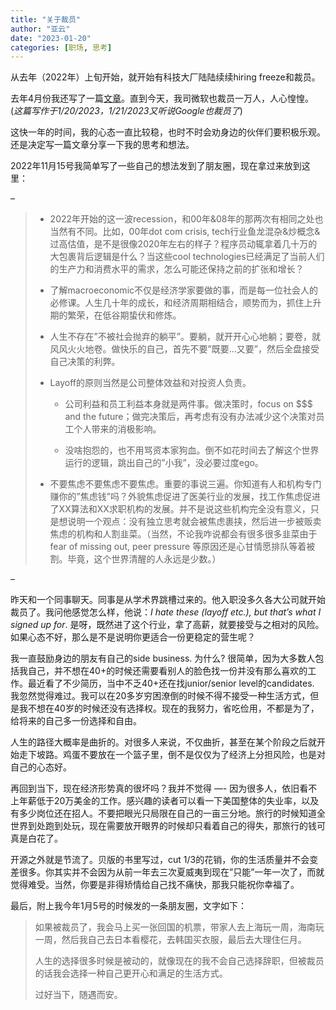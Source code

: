 ```yaml
---
title: "关于裁员"
author: "亚云"
date: "2023-01-20"
categories: [职场, 思考]
---
```


从去年（2022年）上旬开始，就开始有科技大厂陆陆续续hiring freeze和裁员。

去年4月份我还写了一篇[文章](https://mp.weixin.qq.com/s/xczKsNFr0YXdEemJIn3_8g)。直到今天，我司微软也裁员一万人，人心惶惶。(*这篇写作于1/20/2023，1/21/2023又听说Google也裁员了*)

这快一年的时间，我的心态一直比较稳，也时不时会劝身边的伙伴们要积极乐观。还是决定写一篇文章分享一下我的思考和想法。

2022年11月15号我简单写了一些自己的想法发到了朋友圈，现在拿过来放到这里：

--

> -   2022年开始的这一波recession，和00年&08年的那两次有相同之处也当然有不同。比如，00年dot com crisis, tech行业鱼龙混杂&炒概念&过高估值，是不是很像2020年左右的样子？程序员动辄拿着几十万的大包裹背后逻辑是什么？当这些cool technologies已经满足了当前人们的生产力和消费水平的需求，怎么可能还保持之前的扩张和增长？
>
> -   了解macroeconomic不仅是经济学家要做的事，而是每一位社会人的必修课。人生几十年的成长，和经济周期相结合，顺势而为，抓住上升期的繁荣，在低谷期蛰伏和修炼。
>
> -   人生不存在"不被社会抛弃的躺平"。要躺，就开开心心地躺；要卷，就风风火火地卷。做快乐的自己，首先不要"既要...又要"，然后全盘接受自己决策的利弊。
>
> -   Layoff的原则当然是公司整体效益和对投资人负责。
>
>     -   公司利益和员工利益本身就是两件事。做决策时，focus on \$\$\$ and the future；做完决策后，再考虑有没有办法减少这个决策对员工个人带来的消极影响。
>
>     -   没啥抱怨的，也不用骂资本家狗血。倒不如花时间去了解这个世界运行的逻辑，跳出自己的"小我"，没必要过度ego。
>
> -   不要焦虑不要焦虑不要焦虑。重要的事说三遍。你知道有人和机构专门赚你的"焦虑钱"吗？外貌焦虑促进了医美行业的发展，找工作焦虑促进了XX算法和XX求职机构的发展。并不是说这些机构完全没有意义，只是想说明一个观点：没有独立思考就会被焦虑裹挟，然后进一步被贩卖焦虑的机构和人割韭菜。（当然，不论我咋说都会有很多很多韭菜由于fear of missing out, peer pressure 等原因还是心甘情愿排队等着被割。毕竟，这个世界清醒的人永远是少数。）

--

昨天和一个同事聊天。同事是从学术界跳槽过来的。他入职没多久各大公司就开始裁员了。我问他感觉怎么样，他说：*I hate these (layoff etc.), but that's what I signed up for*. 是呀，既然进了这个行业，拿了高薪，就要接受与之相对的风险。如果心态不好，那么是不是说明你更适合一份更稳定的营生呢？

我一直鼓励身边的朋友有自己的side business. 为什么? 很简单，因为大多数人包括我自己，并不想在40+的时候还需要看别人的脸色找一份并没有那么喜欢的工作。最近看了不少简历，当中不乏40+还在找junior/senior level的candidates. 我忽然觉得难过。我可以在20多岁穷困潦倒的时候不得不接受一种生活方式，但是我不想在40岁的时候还没有选择权。现在的我努力，省吃俭用，不都是为了，给将来的自己多一份选择和自由。

人生的路径大概率是曲折的。对很多人来说，不仅曲折，甚至在某个阶段之后就开始走下坡路。鸡蛋不要放在一个篮子里，倒不是仅仅为了经济上分担风险，也是对自己的心态好。

再回到当下，现在经济形势真的很坏吗？我并不觉得 ---- 因为很多人，依旧看不上年薪低于20万美金的工作。感兴趣的读者可以看一下美国整体的失业率，以及有多少岗位还在招人。不要把眼光只局限在自己的一亩三分地。旅行的时候知道全世界到处跑到处玩，现在需要放开眼界的时候却只看着自己的得失，那旅行的钱可真是白花了。

开源之外就是节流了。贝版的书里写过，cut 1/3的花销，你的生活质量并不会变差很多。你其实并不会因为从前一年去三次夏威夷到现在"只能"一年一次了，而就觉得难受。当然，你要是非得矫情给自己找不痛快，那我只能祝你幸福了。

最后，附上我今年1月5号的时候发的一条朋友圈，文字如下：

> 如果被裁员了，我会马上买一张回国的机票，带家人去上海玩一周，海南玩一周，然后我自己去日本看樱花，去韩国买衣服，最后去大理住仨月。
>
> 人生的选择很多时候是被动的，就像现在的我不会自己选择辞职，但被裁员的话我会选择一种自己更开心和满足的生活方式。
>
> 过好当下，随遇而安。
